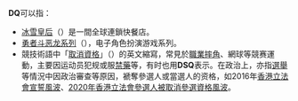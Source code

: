 '''DQ'''可以指：
* [[冰雪皇后|冰雪皇后]]（{{lang|en|Dairy Queen}}）是一間全球連鎖快餐店。
* [[勇者斗恶龙系列|勇者斗恶龙系列]]（{{lang|en|Dragon Quest}}），电子角色扮演游戏系列。
* 競技術語中「[[取消資格|取消資格]]」（{{lang|en|Disqualification}}）的英文縮寫，常見於[[職業摔角|職業摔角]]、網球等競赛運動，主要因运动员犯规或服[[體育禁藥|禁藥]]等，有时也用'''DSQ'''表示。在政治上，亦指[[選舉|選舉]]等情況中因政治審查等原因，褫奪參選人或當選人的资格，如2016年[[香港立法會宣誓風波|香港立法會宣誓風波]]、[[2020年香港立法會參選人被取消參選資格風波|2020年香港立法會參選人被取消參選資格風波]]。

{{disambig|Cat=二字拉丁字母缩写消歧义}}